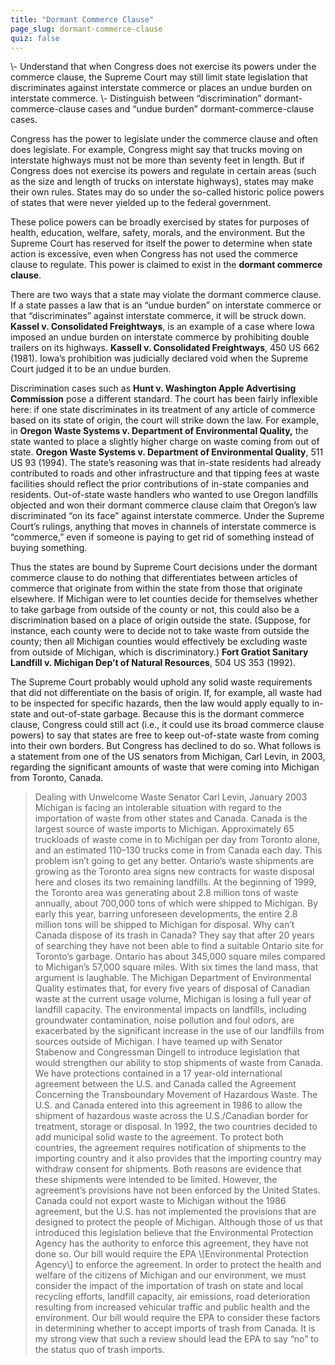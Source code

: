 ```yaml
---
title: "Dormant Commerce Clause"
page_slug: dormant-commerce-clause
quiz: false
---
```

<div className="content-chunk" data-subsection-id = "Learning-Objectives-54t">
<Info title="LEARNING OBJECTIVES">\- Understand that when Congress does not exercise its powers under the commerce clause, the Supreme Court may still limit state legislation that discriminates against interstate commerce or places an undue burden on interstate commerce.  
\- Distinguish between “discrimination” dormant-commerce-clause cases and “undue burden” dormant-commerce-clause cases.</Info>

Congress has the power to legislate under the commerce clause and often does legislate. For example, Congress might say that trucks moving on interstate highways must not be more than seventy feet in length. But if Congress does not exercise its powers and regulate in certain areas (such as the size and length of trucks on interstate highways), states may make their own rules. States may do so under the so-called historic police powers of states that were never yielded up to the federal government. 

These police powers can be broadly exercised by states for purposes of health, education, welfare, safety, morals, and the environment. But the Supreme Court has reserved for itself the power to determine when state action is excessive, even when Congress has not used the commerce clause to regulate. This power is claimed to exist in the **dormant commerce clause**. 

There are two ways that a state may violate the dormant commerce clause. If a state passes a law that is an “undue burden” on interstate commerce or that “discriminates” against interstate commerce, it will be struck down. __Kassel v. Consolidated Freightways__, is an example of a case where Iowa imposed an undue burden on interstate commerce by prohibiting double trailers on its highways. __Kassell v. Consolidated Freightways__, 450 US 662 (1981). Iowa’s prohibition was judicially declared void when the Supreme Court judged it to be an undue burden.

Discrimination cases such as __Hunt v. Washington Apple Advertising Commission__ pose a different standard. The court has been fairly inflexible here: if one state discriminates in its treatment of any article of commerce based on its state of origin, the court will strike down the law. For example, in __Oregon Waste Systems v. Department of Environmental Quality,__ the state wanted to place a slightly higher charge on waste coming from out of state. __Oregon Waste Systems v. Department of Environmental Quality__, 511 US 93 (1994). The state’s reasoning was that in-state residents had already contributed to roads and other infrastructure and that tipping fees at waste facilities should reflect the prior contributions of in-state companies and residents. Out-of-state waste handlers who wanted to use Oregon landfills objected and won their dormant commerce clause claim that Oregon’s law discriminated “on its face” against interstate commerce. Under the Supreme Court’s rulings, anything that moves in channels of interstate commerce is “commerce,” even if someone is paying to get rid of something instead of buying something.

Thus the states are bound by Supreme Court decisions under the dormant commerce clause to do nothing that differentiates between articles of commerce that originate from within the state from those that originate elsewhere. If Michigan were to let counties decide for themselves whether to take garbage from outside of the county or not, this could also be a discrimination based on a place of origin outside the state. (Suppose, for instance, each county were to decide not to take waste from outside the county; then all Michigan counties would effectively be excluding waste from outside of Michigan, which is discriminatory.) __Fort Gratiot Sanitary Landfill v. Michigan Dep’t of Natural Resources__, 504 US 353 (1992).

The Supreme Court probably would uphold any solid waste requirements that did not differentiate on the basis of origin. If, for example, all waste had to be inspected for specific hazards, then the law would apply equally to in-state and out-of-state garbage. Because this is the dormant commerce clause, Congress could still act (i.e., it could use its broad commerce clause powers) to say that states are free to keep out-of-state waste from coming into their own borders. But Congress has declined to do so. What follows is a statement from one of the US senators from Michigan, Carl Levin, in 2003, regarding the significant amounts of waste that were coming into Michigan from Toronto, Canada.

<Blockquote>Dealing with Unwelcome Waste Senator Carl Levin, January 2003 Michigan is facing an intolerable situation with regard to the importation of waste from other states and Canada. Canada is the largest source of waste imports to Michigan. Approximately 65 truckloads of waste come in to Michigan per day from Toronto alone, and an estimated 110–130 trucks come in from Canada each day. This problem isn’t going to get any better. Ontario’s waste shipments are growing as the Toronto area signs new contracts for waste disposal here and closes its two remaining landfills. At the beginning of 1999, the Toronto area was generating about 2.8 million tons of waste annually, about 700,000 tons of which were shipped to Michigan. By early this year, barring unforeseen developments, the entire 2.8 million tons will be shipped to Michigan for disposal. Why can’t Canada dispose of its trash in Canada? They say that after 20 years of searching they have not been able to find a suitable Ontario site for Toronto’s garbage. Ontario has about 345,000 square miles compared to Michigan’s 57,000 square miles. With six times the land mass, that argument is laughable. The Michigan Department of Environmental Quality estimates that, for every five years of disposal of Canadian waste at the current usage volume, Michigan is losing a full year of landfill capacity. The environmental impacts on landfills, including groundwater contamination, noise pollution and foul odors, are exacerbated by the significant increase in the use of our landfills from sources outside of Michigan. I have teamed up with Senator Stabenow and Congressman Dingell to introduce legislation that would strengthen our ability to stop shipments of waste from Canada. We have protections contained in a 17 year-old international agreement between the U.S. and Canada called the Agreement Concerning the Transboundary Movement of Hazardous Waste. The U.S. and Canada entered into this agreement in 1986 to allow the shipment of hazardous waste across the U.S./Canadian border for treatment, storage or disposal. In 1992, the two countries decided to add municipal solid waste to the agreement. To protect both countries, the agreement requires notification of shipments to the importing country and it also provides that the importing country may withdraw consent for shipments. Both reasons are evidence that these shipments were intended to be limited. However, the agreement’s provisions have not been enforced by the United States. Canada could not export waste to Michigan without the 1986 agreement, but the U.S. has not implemented the provisions that are designed to protect the people of Michigan. Although those of us that introduced this legislation believe that the Environmental Protection Agency has the authority to enforce this agreement, they have not done so. Our bill would require the EPA \[Environmental Protection Agency\] to enforce the agreement. In order to protect the health and welfare of the citizens of Michigan and our environment, we must consider the impact of the importation of trash on state and local recycling efforts, landfill capacity, air emissions, road deterioration resulting from increased vehicular traffic and public health and the environment. Our bill would require the EPA to consider these factors in determining whether to accept imports of trash from Canada. It is my strong view that such a review should lead the EPA to say “no” to the status quo of trash imports.</Blockquote>
</div>
